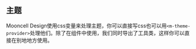 
<Meta title="样式/主题" />

## 主题

Mooncell Design使用css变量来处理主题，你可以直接写css也可以用`<m-theme-provider>`处理他们。除了在组件中使用，我们同时导出了工具类，这样你可以直接在别地地方使用。
